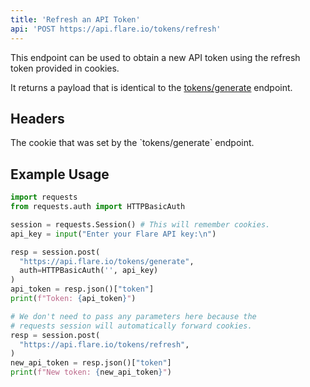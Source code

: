 ```yaml
---
title: 'Refresh an API Token'
api: 'POST https://api.flare.io/tokens/refresh'
---
```


This endpoint can be used to obtain a new API token using the refresh token provided in cookies.

It returns a payload that is identical to the [tokens/generate](/api-reference/tokens/endpoints/generate) endpoint.

## Headers

<ParamField header="Cookie" type="string" placeholder="refresh_token=..." required>
  The cookie that was set by the `tokens/generate` endpoint.
</ParamField>

## Example Usage

<CodeGroup>

```python Python
import requests
from requests.auth import HTTPBasicAuth

session = requests.Session() # This will remember cookies.
api_key = input("Enter your Flare API key:\n")

resp = session.post(
  "https://api.flare.io/tokens/generate",
  auth=HTTPBasicAuth('', api_key)
)
api_token = resp.json()["token"]
print(f"Token: {api_token}")

# We don't need to pass any parameters here because the
# requests session will automatically forward cookies.
resp = session.post(
  "https://api.flare.io/tokens/refresh",
)
new_api_token = resp.json()["token"]
print(f"New token: {new_api_token}")
```

</CodeGroup>
